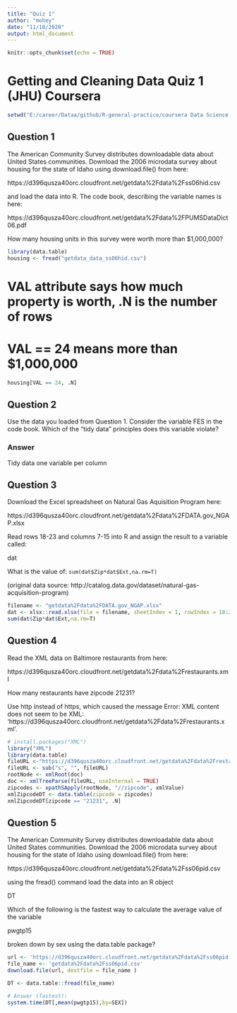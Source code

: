 ```yaml
---
title: "Quiz 1"
author: "mohey"
date: "11/10/2020"
output: html_document
---
```


```r
knitr::opts_chunk$set(echo = TRUE)
```

# Getting and Cleaning Data Quiz 1 (JHU) Coursera
```r
setwd("E:/career/Dataa/github/R-general-practice/coursera Data Science Specialization/3- getting and cleaning data/the quizes")
```

Question 1
----------
The American Community Survey distributes downloadable data about United States communities. Download the 2006 microdata survey about housing for the state of Idaho using download.file() from here:

https://d396qusza40orc.cloudfront.net/getdata%2Fdata%2Fss06hid.csv

and load the data into R. The code book, describing the variable names is here:

https://d396qusza40orc.cloudfront.net/getdata%2Fdata%2FPUMSDataDict06.pdf

How many housing units in this survey were worth more than $1,000,000?

```R
library(data.table)
housing <- fread("getdata_data_ss06hid.csv")
```

# VAL attribute says how much property is worth, .N is the number of rows
# VAL == 24 means more than $1,000,000
```r
housing[VAL == 24, .N]
```

Question 2
----------
Use the data you loaded from Question 1. Consider the variable FES in the code book. Which of the "tidy data" principles does this variable violate?

### Answer
Tidy data one variable per column


Question 3
----------
Download the Excel spreadsheet on Natural Gas Aquisition Program here:

https://d396qusza40orc.cloudfront.net/getdata%2Fdata%2FDATA.gov_NGAP.xlsx

Read rows 18-23 and columns 7-15 into R and assign the result to a variable called:

dat

What is the value of:
`sum(dat$Zip*dat$Ext,na.rm=T)`


(original data source: http://catalog.data.gov/dataset/natural-gas-acquisition-program)

```R
filename <- "getdata%2Fdata%2FDATA.gov_NGAP.xlsx"
dat <- xlsx::read.xlsx(file = filename, sheetIndex = 1, rowIndex = 18:23, colIndex = 7:15)
sum(dat$Zip*dat$Ext,na.rm=T)

```

Question 4
----------
Read the XML data on Baltimore restaurants from here:

https://d396qusza40orc.cloudfront.net/getdata%2Fdata%2Frestaurants.xml

How many restaurants have zipcode 21231?

Use http instead of https, which caused the message Error: XML content does not seem to be XML: 'https://d396qusza40orc.cloudfront.net/getdata%2Fdata%2Frestaurants.xml'.

```R
# install.packages("XML")
library("XML")
library(data.table)
fileURL <-"https://d396qusza40orc.cloudfront.net/getdata%2Fdata%2Frestaurants.xml"
fileURL <- sub("s", "", fileURL)
rootNode <- xmlRoot(doc)
doc <- xmlTreeParse(fileURL, useInternal = TRUE)
zipcodes <- xpathSApply(rootNode, "//zipcode", xmlValue)
xmlZipcodeDT <- data.table(zipcode = zipcodes)
xmlZipcodeDT[zipcode == "21231", .N]
```

Question 5
----------
The American Community Survey distributes downloadable data about United States communities. Download the 2006 microdata survey about housing for the state of Idaho using download.file() from here:

https://d396qusza40orc.cloudfront.net/getdata%2Fdata%2Fss06pid.csv

using the fread() command load the data into an R object

DT

Which of the following is the fastest way to calculate the average value of the variable

pwgtp15

broken down by sex using the data.table package?

```R
url <- 'https://d396qusza40orc.cloudfront.net/getdata%2Fdata%2Fss06pid.csv'
file_name <- 'getdata%2Fdata%2Fss06pid.csv'
download.file(url, destfile = file_name )

DT <- data.table::fread(file_name)

# Answer (fastest):
system.time(DT[,mean(pwgtp15),by=SEX])
```